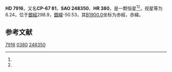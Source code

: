 {{Starbox begin
| name = HD 7916
}}
{{Starbox observe
| epoch = [[J2000.0|J2000.0]]
| constell = {{星座名待查}}<ref name=SIMBAD>{{cite web
 | url=http://simbad.u-strasbg.fr/simbad/sim-id?Ident=HR+380
 | title=Pulsating variable Star
 | publisher=Centre de Données astronomiques de Strasbourg
 | work=SIMBAD
 | accessdate=2012-07-13
 | archive-date=2016-03-17
 | archive-url=https://web.archive.org/web/20160317062231/http://simbad.u-strasbg.fr/simbad/sim-id?Ident=HR+380
 | dead-url=no
 }}</ref><ref name=DATA>{{cite web
 | url=http://vizier.u-strasbg.fr/viz-bin/VizieR-5?-out.add=.&-source=5050&-corr=PK=HR&-out.max=9999&HR=380
 | title=VizieR Detailed Page
 | accessdate=2012-07-13
 | archive-date=2016-03-04
 | archive-url=https://web.archive.org/web/20160304200827/http://vizier.u-strasbg.fr/viz-bin/VizieR-5?-out.add=.&-source=5050&-corr=PK=HR&-out.max=9999&HR=380
 | dead-url=no
 }}</ref>
| 星官 = 
| ra = {{RA|1|17|3.6}}<ref name=SIMBAD /><ref name=DATA />
| dec = {{DEC|-66|23|53}}<ref name=SIMBAD /><ref name=DATA />
| appmag_v = 6.24<ref name=SIMBAD /><ref name=DATA />
}}
{{Starbox character
| class = A0V<ref name=SIMBAD /><ref name=DATA />
| b-v = 0.05<ref name=SIMBAD /><ref name=DATA />
| u-b = -0.02<ref name=SIMBAD /><ref name=DATA />
| r-i = <ref name=SIMBAD /><ref name=DATA />
| variable = 
}}
{{Starbox astrometry
| radial_v = -0.02
| prop_mo_ra = 13
| parallax = 0.01
| p_error =
}}
{{Starbox catalog
| names =CP-67 81，[[SAO星表|SAO]] 248350，[[HD星表|HD]] 7916，[[HR星表|HR]] 380}}
{{Starbox reference |Simbad=HR+380}}
{{Starbox end}}

'''HD 7916'''，又名'''CP-67 81'''，'''SAO 248350'''、'''HR 380'''，是一颗恒星<ref name=SIMBAD /><ref name=DATA />，视星等为6.24，位于[[銀道座標系|銀經]]298.9，[[銀道座標系|銀緯]]-50.53，其[[B1900.0|B1900.0]]坐标为赤經{{RA|1|13|35.5}}，赤緯{{DEC|-66|-50.53|31}}。

== 参考文献 ==
{{reflist}}

{{star-stub}}

[[Category:HD和HDE天體|7916]]
[[Category:HR天體|0380]]
[[Category:SAO天體|248350]]